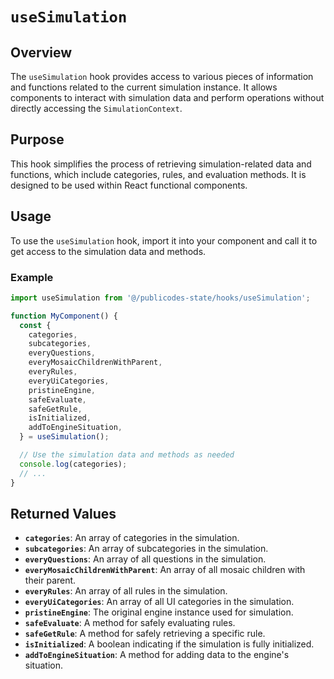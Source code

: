 # `useSimulation`

## Overview

The `useSimulation` hook provides access to various pieces of information and functions related to the current simulation instance. It allows components to interact with simulation data and perform operations without directly accessing the `SimulationContext`.

## Purpose

This hook simplifies the process of retrieving simulation-related data and functions, which include categories, rules, and evaluation methods. It is designed to be used within React functional components.

## Usage

To use the `useSimulation` hook, import it into your component and call it to get access to the simulation data and methods.

### Example

```typescript
import useSimulation from '@/publicodes-state/hooks/useSimulation';

function MyComponent() {
  const {
    categories,
    subcategories,
    everyQuestions,
    everyMosaicChildrenWithParent,
    everyRules,
    everyUiCategories,
    pristineEngine,
    safeEvaluate,
    safeGetRule,
    isInitialized,
    addToEngineSituation,
  } = useSimulation();

  // Use the simulation data and methods as needed
  console.log(categories);
  // ...
}
```

## Returned Values

- **`categories`**: An array of categories in the simulation.
- **`subcategories`**: An array of subcategories in the simulation.
- **`everyQuestions`**: An array of all questions in the simulation.
- **`everyMosaicChildrenWithParent`**: An array of all mosaic children with their parent.
- **`everyRules`**: An array of all rules in the simulation.
- **`everyUiCategories`**: An array of all UI categories in the simulation.
- **`pristineEngine`**: The original engine instance used for simulation.
- **`safeEvaluate`**: A method for safely evaluating rules.
- **`safeGetRule`**: A method for safely retrieving a specific rule.
- **`isInitialized`**: A boolean indicating if the simulation is fully initialized.
- **`addToEngineSituation`**: A method for adding data to the engine's situation.
